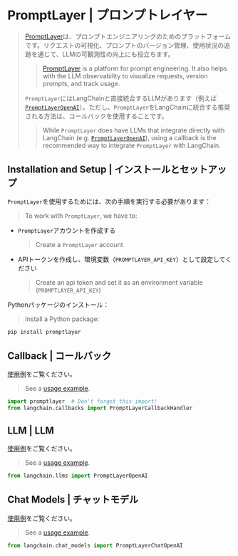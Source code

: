 # PromptLayer | プロンプトレイヤー

> [PromptLayer](https://docs.promptlayer.com/introduction)は、プロンプトエンジニアリングのためのプラットフォームです。リクエストの可視化、プロンプトのバージョン管理、使用状況の追跡を通じて、LLMの可観測性の向上にも役立ちます。
>
> > [PromptLayer](https://docs.promptlayer.com/introduction) is a platform for prompt engineering.
> > It also helps with the LLM observability to visualize requests, version prompts, and track usage.
>
> `PromptLayer`にはLangChainと直接統合するLLMがあります（例えば[`PromptLayerOpenAI`](https://docs.promptlayer.com/languages/langchain)）。ただし、`PromptLayer`をLangChainに統合する推奨される方法は、コールバックを使用することです。
>
> > While `PromptLayer` does have LLMs that integrate directly with LangChain (e.g.
> > [`PromptLayerOpenAI`](https://docs.promptlayer.com/languages/langchain)),
> > using a callback is the recommended way to integrate `PromptLayer` with LangChain.

## Installation and Setup | インストールとセットアップ

`PromptLayer`を使用するためには、次の手順を実行する必要があります：

> To work with `PromptLayer`, we have to:

* `PromptLayer`アカウントを作成する
  > Create a `PromptLayer` account
* APIトークンを作成し、環境変数（`PROMPTLAYER_API_KEY`）として設定してください
  > Create an api token and set it as an environment variable (`PROMPTLAYER_API_KEY`)

Pythonパッケージのインストール：

> Install a Python package:

```bash
pip install promptlayer
```

## Callback | コールバック

[使用例](/docs/integrations/callbacks/promptlayer)をご覧ください。

> See a [usage example](/docs/integrations/callbacks/promptlayer).

```python
import promptlayer  # Don't forget this import!
from langchain.callbacks import PromptLayerCallbackHandler
```

## LLM | LLM

[使用例](/docs/integrations/llms/promptlayer_openai)をご覧ください。

> See a [usage example](/docs/integrations/llms/promptlayer_openai).

```python
from langchain.llms import PromptLayerOpenAI
```

## Chat Models | チャットモデル

[使用例](/docs/integrations/chat/promptlayer_chatopenai)をご覧ください。

> See a [usage example](/docs/integrations/chat/promptlayer_chatopenai).

```python
from langchain.chat_models import PromptLayerChatOpenAI
```
